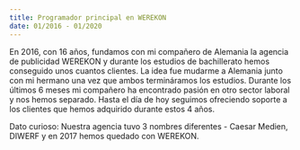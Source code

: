 ```yaml
---
title: Programador principal en WEREKON
date: 01/2016 - 01/2020
---
```


En 2016, con 16 años, fundamos con mi compañero de Alemania la agencia de publicidad WEREKON y durante los estudios de bachillerato hemos conseguido unos cuantos clientes. La idea fue mudarme a Alemania junto con mi hermano una vez que ambos termináramos los estudios. Durante los últimos 6 meses mi compañero ha encontrado pasión en otro sector laboral y nos hemos separado. Hasta el día de hoy seguimos ofreciendo soporte a los clientes que hemos adquirido durante estos 4 años.

Dato curioso: Nuestra agencia tuvo 3 nombres diferentes - Caesar Medien, DIWERF y en 2017 hemos quedado con WEREKON.
